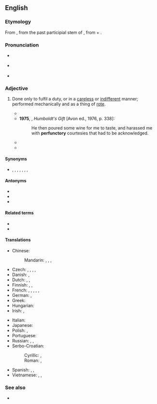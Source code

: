 ==English==
{{was wotd|2009|February|21}}

===Etymology===
{{root|en|ine-pro|*bʰewg-|id=enjoy}}
From {{der|en|LL.|perfunctōrius}}, from the past participial stem of {{m|la||[[perfungor]], perfunct-|perform, carry through}}, from {{m|la|per-}} + {{m|la|fungor}}.

===Pronunciation===
* {{a|UK}} {{IPA|en|/pəˈfʌŋk.t(ə)ɹɪ/}}
* {{a|US}} {{IPA|en|/pɚˈfʌŋk.tɚ.i/}}
* {{audio|en|en-us-perfunctory.ogg|Audio (US)}}

===Adjective===
{{en-adj}}

# Done only to fulfil a duty, or in a [[careless]] or [[indifferent]] manner; performed mechanically and as a thing of [[rote]].
#: {{ux|en|He did a '''perfunctory''' job cleaning his dad's car, finishing quickly but leaving a few spots still dirty.}}
#* {{quote-book|en|year=1918|author={{w|Edgar Rice Burroughs}}|title={{w|The Land That Time Forgot (novel)|The Land That Time Forgot}}|chapter=VIII|passage=I caught the gist of what he was saying--which in effect was that he had found and captured this Galu, that she was his and that he defied anyone to question his right of possession. It appeared to me, as I afterward learned was the fact, that I was witnessing the most primitive of marriage ceremonies. The assembled members of the tribe looked on and listened in a sort of dull and '''perfunctory''' apathy, for the speaker was by far the mightiest of the clan.}}
#*'''1975''', {{w|Saul Bellow}}, ''Humboldt's Gift'' [Avon ed., 1976, p. 338]:
#*: He then poured some wine for me to taste, and harassed me with '''perfunctory''' courtesies that had to be acknowledged.
#* {{quote-book|en|year=1992|author=Peter Bowbrick|title=The Economics of Quality, Grades, and Brands|url=http://books.google.ca/books?id=zygOAAAAQAAJ&pg=PA55&dq=%22perfunctory%22|page=55|passage=Alternatively it may mean that a '''perfunctory''' search is enough to ensure that a purchase is acceptable, so less search is carried out.}}
#* {{quote-journal
|en
|date=July 30, 2017
|author=Ali Barthwell
|title=Ice and fire finally meet in a front-loaded episode of Game Of Thrones (newbies)
|work=The Onion AV Club
|url=http://www.avclub.com/tvclub/fire-and-ice-finally-meet-dragonstone-258748
|page=
|passage=The second section of the episode charged from Winterfell to Highgarden and Oldtown in a way that felt '''perfunctory'''. I found myself asking, “We’re just getting to Winterfell?”}}

====Synonyms====
* {{sense|performed out of routine}} {{l|en|automatic}}, {{l|en|cursory}}, {{l|en|dutiful}}, {{l|en|mechanical}}, {{l|en|obligatory}}, {{l|en|slipshod}}, {{l|en|token}}, {{l|en|unthinking}}

====Antonyms====
* {{l|en|careful}}
* {{l|en|complete}}
* {{l|en|thorough}}

====Related terms====
* {{l|en|perfunctorily}}
* {{l|en|perfunctoriness}}

====Translations====
{{trans-top|performed out of routine, with little care}}
* Chinese:
*: Mandarin: {{t+|cmn|敷衍|tr=fūyǎn}}, {{t+|cmn|含糊|tr=hánhu}}, {{t|cmn|不痛不癢}}, {{t|cmn|不痛不痒|tr=bùtòngbùyǎng}}
* Czech: {{t+|cs|formální}}, {{t|cs|ledabylý}}, {{t+|cs|povrchní}}, {{t|cs|letmý}}, {{t|cs|zběžný}}
* Danish: {{t|da|skødesløs}}, {{t|da|overfladisk}}
* Dutch: {{t+|nl|plichtmatig|alt=(louter) plichtmatig}}, {{t+|nl|machinaal}}, {{t+|nl|werktuiglijk}}
* Finnish: {{t|fi|rutiininomainen}}, {{t|fi|pintapuolinen}}, {{t|fi|puolihuolimaton}}
* French: {{t+|fr|sommaire}}, {{t+|fr|superficiel}}, {{t+|fr|négligeant}}, {{t+|fr|pour la forme}}, {{t+|fr|de pure forme}}, {{t+|fr|détaché}}
* German: {{t+|de|flüchtig}}, {{t+|de|maschinell}}
* Greek: {{t+|el|διεκπεραιωτικός}}
* Hungarian: {{t+|hu|felületes}}
* Irish: {{t|ga|sleamchúiseach}}, {{t|ga|neamhaireach}}
{{trans-mid}}
* Italian: {{t+|it|superficiale}}
* Japanese: {{t|ja|御座成|tr=おざなりの, ozanari no|alt=御座成の}}
* Polish: {{t+|pl|pobieżny}}, {{t+|pl|powierzchowny}}
* Portuguese: {{t+|pt|perfunctório}}
* Russian: {{t+|ru|небре́жный}}, {{t+|ru|пове́рхностный}}, {{t+|ru|машина́льный}}
* Serbo-Croatian:
*: Cyrillic: {{t|sh|махиналан}}, {{t|sh|макиналан}}
*: Roman: {{t+|sh|mahinalan}}, {{t+|sh|makinalan}}
* Spanish: {{t+|es|superficial}}, {{t+|es|perfunctorio}}, {{t+|es|rutinario}}
* Vietnamese: {{t+|vi|qua loa}}, {{t+|vi|hời hợt}}, {{t+|vi|đại khái}}
{{trans-bottom}}

===See also===
* {{l|en|pro forma}}